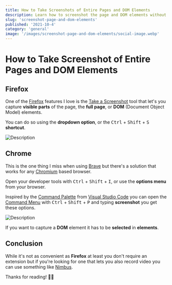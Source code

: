 ```yaml
---
title: How to Take Screenshots of Entire Pages and DOM Elements
description: Learn how to screenshot the page and DOM elements without extensions
slug: 'screenshot-page-and-dom-elements'
published: '2021-10-4'
category: 'general'
image: '/images/screenshot-page-and-dom-elements/social-image.webp'
---
```


# How to Take Screenshot of Entire Pages and DOM Elements

## Firefox

One of the [Firefox](https://www.mozilla.org/en-US/firefox/new/) features I love is the [Take a Screenshot](https://support.mozilla.org/en-US/kb/take-screenshots-firefox) tool that let's you capture **visible parts** of the page, the **full page**, or **DOM** (Document Object Model) elements.

You can do so using the **dropdown option**, or the <kbd>Ctrl</kbd> + <kbd>Shift</kbd> + <kbd>S</kbd> **shortcut**.

<Image
  height={362}
  width={1026}
  src="/images/screenshot-page-and-dom-elements/firefox-screenshot.webp"
  alt="Description"
/>

## Chrome

This is the one thing I miss when using [Brave](https://brave.com/) but there's a solution that works for any [Chromium](<https://en.wikipedia.org/wiki/Chromium_(web_browser)>) based browser.

Open your developer tools with <kbd>Ctrl</kbd> + <kbd>Shift</kbd> + <kbd>I</kbd>, or use the **options menu** from your browser.

Inspired by the [Command Palette](https://code.visualstudio.com/docs/getstarted/userinterface#_command-palette) from [Visual Studio Code](https://code.visualstudio.com/) you can open the [Command Menu](https://developer.chrome.com/docs/devtools/command-menu/) with <kbd>Ctrl</kbd> + <kbd>Shift</kbd> + <kbd>P</kbd> and typing **screenshot** you get these options.

<Image
  height={729}
  width={1034}
  src="/images/screenshot-page-and-dom-elements/brave-screenshot.webp"
  alt="Description"
/>

If you want to capture a **DOM** element it has to be **selected** in **elements**.

## Conclusion

While it's not as convenient as **Firefox** at least you don't require an extension but if you're looking for one that lets you also record video you can use something like [Nimbus](https://chrome.google.com/webstore/detail/nimbus-screenshot-screen/bpconcjcammlapcogcnnelfmaeghhagj?hl=en).

Thanks for reading! 🏄‍♀️
